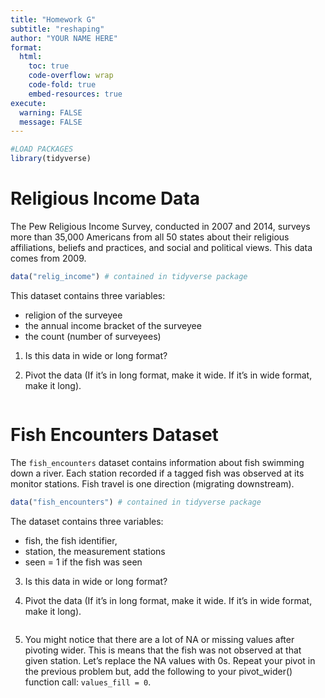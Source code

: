 ```yaml
---
title: "Homework G"
subtitle: "reshaping"
author: "YOUR NAME HERE"
format:
  html:
    toc: true
    code-overflow: wrap
    code-fold: true
    embed-resources: true
execute: 
  warning: FALSE
  message: FALSE
---
```


```r
#LOAD PACKAGES 
library(tidyverse)
```

# Religious Income Data

The Pew Religious Income Survey, conducted in 2007 and 2014, surveys more than 35,000 Americans from all 50 states about their religious affiliations, beliefs and practices, and social and political views. This data comes from 2009. 

```r
data("relig_income") # contained in tidyverse package
```

This dataset contains three variables:

- religion of the surveyee
- the annual income bracket of the surveyee
- the count (number of surveyees) 

1. Is this data in wide or long format? 


2. Pivot the data (If it's in long format, make it wide. If it's in wide format, make it long). 

```r

```

# Fish Encounters Dataset

The `fish_encounters` dataset contains information about fish swimming down a river. Each station recorded if a tagged fish was observed at its monitor stations. Fish travel is one direction (migrating downstream). 

```r
data("fish_encounters") # contained in tidyverse package
```


The dataset contains three variables:

- fish, the fish identifier,
- station, the measurement stations
- seen = 1 if the fish was seen

3. Is this data in wide or long format? 


4. Pivot the data (If it's in long format, make it wide. If it's in wide format, make it long). 

```r

```

5. You might notice that there are a lot of NA or missing values after pivoting wider. This is means that the fish was not observed at that given station. Let’s replace the NA values with 0s. Repeat your pivot in the previous problem but, add the following to your pivot_wider() function call: `values_fill = 0`.

```r

```

